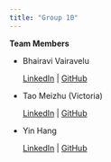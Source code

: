 ```yaml
---
title: "Group 10"
---
```


**Team Members**

-   Bhairavi Vairavelu

    [LinkedIn](https://www.linkedin.com/in/bhairavivairavelu/) \| [GitHub](https://github.com/byebhai8)

-   Tao Meizhu (Victoria)

    [LinkedIn](https://www.linkedin.com/in/meizhu-tao-50b147266/) \| [GitHub](https://github.com/meizhutao)

-   Yin Hang

    [LinkedIn](https://www.linkedin.com/in/hang-yin-5a38b51b7/) \| [GitHub](https://github.com/HG-YN)
